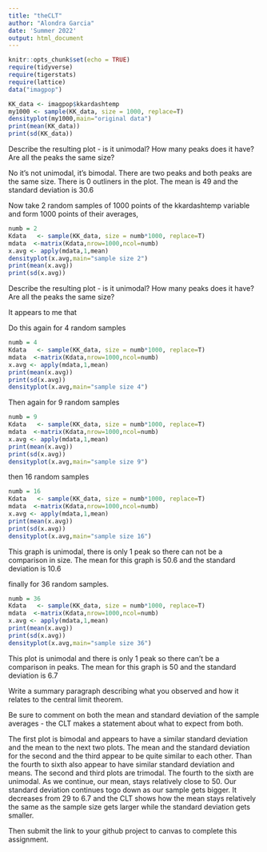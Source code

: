```yaml
---
title: "theCLT"
author: "Alondra Garcia"
date: 'Summer 2022'
output: html_document
---
```

```r
knitr::opts_chunk$set(echo = TRUE)
require(tidyverse)
require(tigerstats)
require(lattice)
data("imagpop")
```

```r
KK_data <- imagpop$kkardashtemp
my1000 <- sample(KK_data, size = 1000, replace=T)
densityplot(my1000,main="original data")
print(mean(KK_data))
print(sd(KK_data))
```

Describe the resulting plot -  is it unimodal?  How many peaks does it have?  Are all the peaks the same size? 

No it's not unimodal, it's bimodal. There are two peaks and both peaks are the same size. There is 0 outliners in the plot. The mean is 49 and the standard deviation is 30.6

Now take 2 random samples of 1000 points of the kkardashtemp variable and form 1000 points of their averages,

```r
numb = 2
Kdata   <- sample(KK_data, size = numb*1000, replace=T)
mdata  <-matrix(Kdata,nrow=1000,ncol=numb)
x.avg <- apply(mdata,1,mean)
densityplot(x.avg,main="sample size 2")
print(mean(x.avg))
print(sd(x.avg))
```

Describe the resulting plot -  is it unimodal?  How many peaks does it have?  Are all the peaks the same size? 

It appears to me that  

Do this again for 4 random samples

```r
numb = 4
Kdata   <- sample(KK_data, size = numb*1000, replace=T)
mdata  <-matrix(Kdata,nrow=1000,ncol=numb)
x.avg <- apply(mdata,1,mean)
print(mean(x.avg))
print(sd(x.avg))
densityplot(x.avg,main="sample size 4")
```

Then again for 9 random samples

```r
numb = 9
Kdata   <- sample(KK_data, size = numb*1000, replace=T)
mdata  <-matrix(Kdata,nrow=1000,ncol=numb)
x.avg <- apply(mdata,1,mean)
print(mean(x.avg))
print(sd(x.avg))
densityplot(x.avg,main="sample size 9")
```

then 16 random samples

```r
numb = 16
Kdata   <- sample(KK_data, size = numb*1000, replace=T)
mdata  <-matrix(Kdata,nrow=1000,ncol=numb)
x.avg <- apply(mdata,1,mean)
print(mean(x.avg))
print(sd(x.avg))
densityplot(x.avg,main="sample size 16")
```

This graph is unimodal, there is only 1 peak so there can not be a comparison in size. The mean for this graph is 50.6 and the standard deviation is 10.6

finally for 36 random samples.

```r
numb = 36
Kdata   <- sample(KK_data, size = numb*1000, replace=T)
mdata  <-matrix(Kdata,nrow=1000,ncol=numb)
x.avg <- apply(mdata,1,mean)
print(mean(x.avg))
print(sd(x.avg))
densityplot(x.avg,main="sample size 36")
```

This plot is unimodal and there is only 1 peak so there can't be a comparison in peaks. The mean for this graph is 50 and the standard deviation is 6.7

Write a summary paragraph describing what you observed and how it relates to the central limit theorem.

Be sure to comment on both the mean and standard deviation of the sample averages - the CLT makes a statement about what to expect from both.

 The first plot is bimodal and appears to have a similar standard deviation and the mean to the next two plots. The mean and the standard deviation for the second and the third appear to be quite similar to each other. Than the fourth to sixth also appear to have similar standard deviation and means. The second and third plots are trimodal. The fourth to the sixth are unimodal. As we continue, our mean, stays relatively close to 50. Our standard deviation continues togo down as our sample gets bigger. It decreases from 29 to 6.7 and the CLT shows how the mean stays relatively the same as the sample size gets larger while the standard deviation gets smaller. 

Then submit the link to your github project  to canvas to complete this assignment.